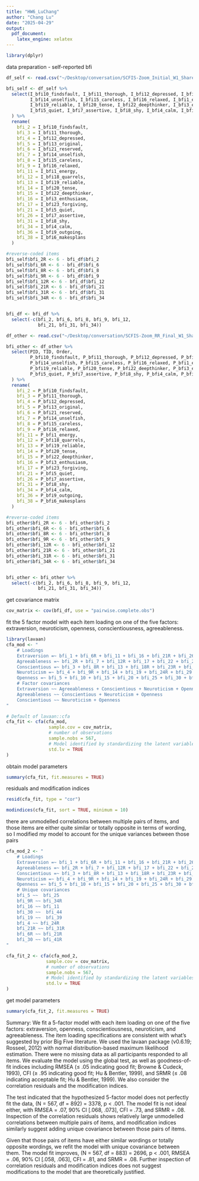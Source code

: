 ```yaml
---
title: "HW6_LuChang"
author: "Chang Lu"
date: "2025-04-29"
output:
  pdf_document:
    latex_engine: xelatex
---
```

```r
library(dplyr)
```


data preparation - self-reported bfi
```r
df_self <- read.csv("~/Desktop/conversation/SCFIS-Zoom_Initial_W1_SharedReality 1.csv")

bfi_self <- df_self %>%
  select(I_bfi10_findsfault, I_bfi11_thorough, I_bfi12_depressed, I_bfi13_original, I_bfi21_reserved, 
         I_bfi14_unselfish, I_bfi15_careless, I_bfi16_relaxed, I_bfi1_energy, I_bfi18_quarrels, 
         I_bfi19_reliable, I_bfi20_tense, I_bfi22_deepthinker, I_bfi3_enthusiasm, I_bfi23_forgiving, 
         I_bfi5_quiet, I_bfi7_assertive, I_bfi8_shy, I_bfi4_calm, I_bfi9_outgoing, I_bfi6_makesplans
  ) %>%
  rename(
    bfi_2 = I_bfi10_findsfault,
    bfi_3 = I_bfi11_thorough,
    bfi_4 = I_bfi12_depressed,
    bfi_5 = I_bfi13_original,
    bfi_6 = I_bfi21_reserved,
    bfi_7 = I_bfi14_unselfish,
    bfi_8 = I_bfi15_careless,
    bfi_9 = I_bfi16_relaxed,
    bfi_11 = I_bfi1_energy,
    bfi_12 = I_bfi18_quarrels,
    bfi_13 = I_bfi19_reliable,
    bfi_14 = I_bfi20_tense,
    bfi_15 = I_bfi22_deepthinker,
    bfi_16 = I_bfi3_enthusiasm,
    bfi_17 = I_bfi23_forgiving,
    bfi_21 = I_bfi5_quiet,
    bfi_26 = I_bfi7_assertive,
    bfi_31 = I_bfi8_shy,
    bfi_34 = I_bfi4_calm,
    bfi_36 = I_bfi9_outgoing,
    bfi_38 = I_bfi6_makesplans
  )

#reverse-coded items
bfi_self$bfi_2R <- 6 - bfi_df$bfi_2
bfi_self$bfi_6R <- 6 - bfi_df$bfi_6
bfi_self$bfi_8R <- 6 - bfi_df$bfi_8
bfi_self$bfi_9R <- 6 - bfi_df$bfi_9
bfi_self$bfi_12R <- 6 - bfi_df$bfi_12
bfi_self$bfi_21R <- 6 - bfi_df$bfi_21
bfi_self$bfi_31R <- 6 - bfi_df$bfi_31
bfi_self$bfi_34R <- 6 - bfi_df$bfi_34


bfi_df <- bfi_df %>%
  select(-c(bfi_2, bfi_6, bfi_8, bfi_9, bfi_12, 
            bfi_21, bfi_31, bfi_34))
```


```r
df_other <- read.csv("~/Desktop/conversation/SCFIS-Zoom_RR_Final_W1_SharedReality.csv")

bfi_other <- df_other %>%
  select(PID, TID, Order,
         P_bfi10_findsfault, P_bfi11_thorough, P_bfi12_depressed, P_bfi13_original, P_bfi21_reserved, 
         P_bfi14_unselfish, P_bfi15_careless, P_bfi16_relaxed, P_bfi1_energy, P_bfi18_quarrels, 
         P_bfi19_reliable, P_bfi20_tense, P_bfi22_deepthinker, P_bfi3_enthusiasm, P_bfi23_forgiving, 
         P_bfi5_quiet, P_bfi7_assertive, P_bfi8_shy, P_bfi4_calm, P_bfi9_outgoing, P_bfi6_makesplans
  ) %>%
  rename(
    bfi_2 = P_bfi10_findsfault,
    bfi_3 = P_bfi11_thorough,
    bfi_4 = P_bfi12_depressed,
    bfi_5 = P_bfi13_original,
    bfi_6 = P_bfi21_reserved,
    bfi_7 = P_bfi14_unselfish,
    bfi_8 = P_bfi15_careless,
    bfi_9 = P_bfi16_relaxed,
    bfi_11 = P_bfi1_energy,
    bfi_12 = P_bfi18_quarrels,
    bfi_13 = P_bfi19_reliable,
    bfi_14 = P_bfi20_tense,
    bfi_15 = P_bfi22_deepthinker,
    bfi_16 = P_bfi3_enthusiasm,
    bfi_17 = P_bfi23_forgiving,
    bfi_21 = P_bfi5_quiet,
    bfi_26 = P_bfi7_assertive,
    bfi_31 = P_bfi8_shy,
    bfi_34 = P_bfi4_calm,
    bfi_36 = P_bfi9_outgoing,
    bfi_38 = P_bfi6_makesplans
  )

#reverse-coded items
bfi_other$bfi_2R <- 6 - bfi_other$bfi_2
bfi_other$bfi_6R <- 6 - bfi_other$bfi_6
bfi_other$bfi_8R <- 6 - bfi_other$bfi_8
bfi_other$bfi_9R <- 6 - bfi_other$bfi_9
bfi_other$bfi_12R <- 6 - bfi_other$bfi_12
bfi_other$bfi_21R <- 6 - bfi_other$bfi_21
bfi_other$bfi_31R <- 6 - bfi_other$bfi_31
bfi_other$bfi_34R <- 6 - bfi_other$bfi_34


bfi_other <- bfi_other %>%
  select(-c(bfi_2, bfi_6, bfi_8, bfi_9, bfi_12, 
            bfi_21, bfi_31, bfi_34))
```



get covariance matrix
```r
cov_matrix <- cov(bfi_df, use = "pairwise.complete.obs")
```

fit the 5 factor model with each item loading on one of the five factors: extraversion, neuroticism, openness, conscientiousness, agreeableness. 
```r
library(lavaan)
cfa_mod <- "
    # Loadings
    Extraversion =~ bfi_1 + bfi_6R + bfi_11 + bfi_16 + bfi_21R + bfi_26 + bfi_31R + bfi_36
    Agreeableness =~ bfi_2R + bfi_7 + bfi_12R + bfi_17 + bfi_22 + bfi_27R + bfi_32 + bfi_37R + bfi_42
    Conscientious =~ bfi_3 + bfi_8R + bfi_13 + bfi_18R + bfi_23R + bfi_28 + bfi_33 + bfi_38 + bfi_43R
    Neuroticism =~ bfi_4 + bfi_9R + bfi_14 + bfi_19 + bfi_24R + bfi_29 + bfi_34R + bfi_39
    Openness =~ bfi_5 + bfi_10 + bfi_15 + bfi_20 + bfi_25 + bfi_30 + bfi_35R + bfi_40 + bfi_41R + bfi_44
    # Factor covariances 
    Extraversion ~~ Agreeableness + Conscientious + Neuroticism + Openness
    Agreeableness ~~ Conscientious + Neuroticism + Openness
    Conscientious ~~ Neuroticism + Openness
"

# Default of lavaan::cfa
cfa_fit <- cfa(cfa_mod,
                sample.cov = cov_matrix,
                # number of observations
                sample.nobs = 567,
                # Model identified by standardizing the latent variables
                std.lv = TRUE
)
```

obtain model parameters
```r
summary(cfa_fit, fit.measures = TRUE)
```

residuals and modification indices
```r
resid(cfa_fit, type = "cor")

modindices(cfa_fit, sort = TRUE, minimum = 10)
```

there are unmodelled correlations between multiple pairs of items, and those items are either quite similar or totally opposite in terms of wording, so I modified my model to account for the unique variances between those pairs
```r
cfa_mod_2 <- "
    # Loadings
    Extraversion =~ bfi_1 + bfi_6R + bfi_11 + bfi_16 + bfi_21R + bfi_26 + bfi_31R + bfi_36
    Agreeableness =~ bfi_2R + bfi_7 + bfi_12R + bfi_17 + bfi_22 + bfi_27R + bfi_32 + bfi_37R + bfi_42
    Conscientious =~ bfi_3 + bfi_8R + bfi_13 + bfi_18R + bfi_23R + bfi_28 + bfi_33 + bfi_38 + bfi_43R
    Neuroticism =~ bfi_4 + bfi_9R + bfi_14 + bfi_19 + bfi_24R + bfi_29 + bfi_34R + bfi_39
    Openness =~ bfi_5 + bfi_10 + bfi_15 + bfi_20 + bfi_25 + bfi_30 + bfi_35R + bfi_40 + bfi_41R + bfi_44
    # Unique covariances
    bfi_5 ~~  bfi_25
    bfi_9R ~~ bfi_34R
    bfi_16 ~~ bfi_11
    bfi_30 ~~  bfi_44
    bfi_19 ~~  bfi_39
    bfi_4 ~~ bfi_24R
    bfi_21R ~~ bfi_31R
    bfi_6R ~~ bfi_21R
    bfi_30 ~~ bfi_41R
"

cfa_fit_2 <- cfa(cfa_mod_2,
               sample.cov = cov_matrix,
               # number of observations
               sample.nobs = 567,
               # Model identified by standardizing the latent variables
               std.lv = TRUE
)
```

get model parameters
```r
summary(cfa_fit_2, fit.measures = TRUE)
```

Summary:
We fit a 5-factor model with each item loading on one of the five factors: extraversion, openness, conscientiousness, neuroticism, and agreeableness. The item loading specifications are consistent with what's suggested by prior Big Five literature. We used the lavaan package (v0.6.19; Rosseel, 2012) with normal distribution-based maximum likelihood estimation. There were no missing data as all participants responded to all items. We evaluate the model using the global test, as well as goodness-of-fit indices including RMSEA (≤ .05 indicating good fit; Browne & Cudeck, 1993), CFI (≥ .95 indicating good fit; Hu & Bentler, 1999), and SRMR (≤ .08 indicating acceptable fit; Hu & Bentler, 1999). We also consider the correlation residuals and the modification indices.

The test indicated that the hypothesized 5-factor model does not perfectly fit the data, 
(N = 567, df = 892) = 3378, p < .001. The model fit is not ideal either, with RMSEA = .07, 90% CI [.068, .073], CFI = .73, and SRMR = .08. Inspection of the correlation residuals shows relatively large unmodelled correlations between multiple pairs of items, and modification indices similarly suggest adding unique covariance between those pairs of items.

Given that those pairs of items have either similar wordings or totally opposite wordings, we refit the model with unique covariance between them. The model fit improves, (N = 567, df = 883) = 2696, p < .001, RMSEA = .06, 90% CI [.058, .063], CFI = .81, and SRMR = .08. Further inspection of correlation residuals and modification indices does not suggest modifications to the model that are theoretically justified.
